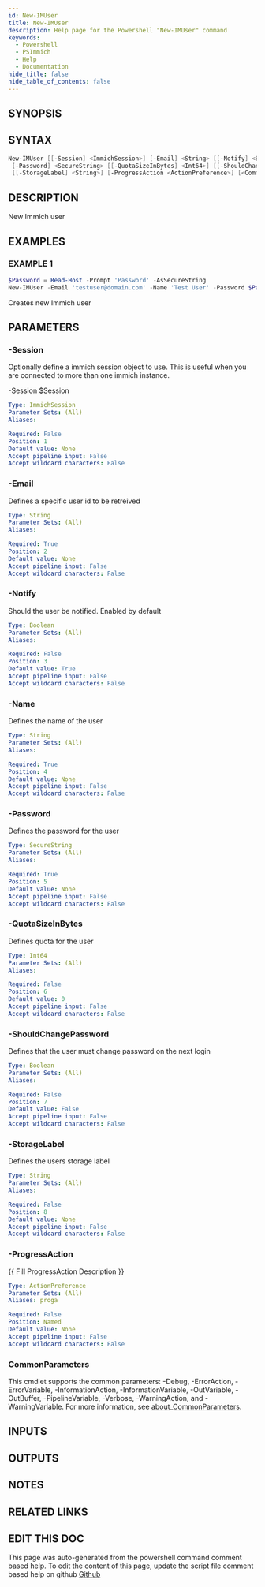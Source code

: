 ```yaml
---
id: New-IMUser
title: New-IMUser
description: Help page for the Powershell "New-IMUser" command
keywords:
  - Powershell
  - PSImmich
  - Help
  - Documentation
hide_title: false
hide_table_of_contents: false
---
```


## SYNOPSIS

## SYNTAX

```powershell
New-IMUser [[-Session] <ImmichSession>] [-Email] <String> [[-Notify] <Boolean>] [-Name] <String>
 [-Password] <SecureString> [[-QuotaSizeInBytes] <Int64>] [[-ShouldChangePassword] <Boolean>]
 [[-StorageLabel] <String>] [-ProgressAction <ActionPreference>] [<CommonParameters>]
```

## DESCRIPTION

New Immich user

## EXAMPLES

### EXAMPLE 1

```powershell
$Password = Read-Host -Prompt 'Password' -AsSecureString
New-IMUser -Email 'testuser@domain.com' -Name 'Test User' -Password $Password
```

Creates new Immich user

## PARAMETERS

### -Session

Optionally define a immich session object to use.
This is useful when you are connected to more than one immich instance.

-Session $Session

```yaml
Type: ImmichSession
Parameter Sets: (All)
Aliases:

Required: False
Position: 1
Default value: None
Accept pipeline input: False
Accept wildcard characters: False
```

### -Email

Defines a specific user id to be retreived

```yaml
Type: String
Parameter Sets: (All)
Aliases:

Required: True
Position: 2
Default value: None
Accept pipeline input: False
Accept wildcard characters: False
```

### -Notify

Should the user be notified.
Enabled by default

```yaml
Type: Boolean
Parameter Sets: (All)
Aliases:

Required: False
Position: 3
Default value: True
Accept pipeline input: False
Accept wildcard characters: False
```

### -Name

Defines the name of the user

```yaml
Type: String
Parameter Sets: (All)
Aliases:

Required: True
Position: 4
Default value: None
Accept pipeline input: False
Accept wildcard characters: False
```

### -Password

Defines the password for the user

```yaml
Type: SecureString
Parameter Sets: (All)
Aliases:

Required: True
Position: 5
Default value: None
Accept pipeline input: False
Accept wildcard characters: False
```

### -QuotaSizeInBytes

Defines quota for the user

```yaml
Type: Int64
Parameter Sets: (All)
Aliases:

Required: False
Position: 6
Default value: 0
Accept pipeline input: False
Accept wildcard characters: False
```

### -ShouldChangePassword

Defines that the user must change password on the next login

```yaml
Type: Boolean
Parameter Sets: (All)
Aliases:

Required: False
Position: 7
Default value: False
Accept pipeline input: False
Accept wildcard characters: False
```

### -StorageLabel

Defines the users storage label

```yaml
Type: String
Parameter Sets: (All)
Aliases:

Required: False
Position: 8
Default value: None
Accept pipeline input: False
Accept wildcard characters: False
```

### -ProgressAction

\{\{ Fill ProgressAction Description \}\}

```yaml
Type: ActionPreference
Parameter Sets: (All)
Aliases: proga

Required: False
Position: Named
Default value: None
Accept pipeline input: False
Accept wildcard characters: False
```

### CommonParameters

This cmdlet supports the common parameters: -Debug, -ErrorAction, -ErrorVariable, -InformationAction, -InformationVariable, -OutVariable, -OutBuffer, -PipelineVariable, -Verbose, -WarningAction, and -WarningVariable. For more information, see [about_CommonParameters](http://go.microsoft.com/fwlink/?LinkID=113216).

## INPUTS

## OUTPUTS

## NOTES

## RELATED LINKS

## EDIT THIS DOC 

This page was auto-generated from the powershell command comment based help. To edit the content of this page, update the script file comment based help on github [Github](https://github.com/hanpq/PSImmich)
